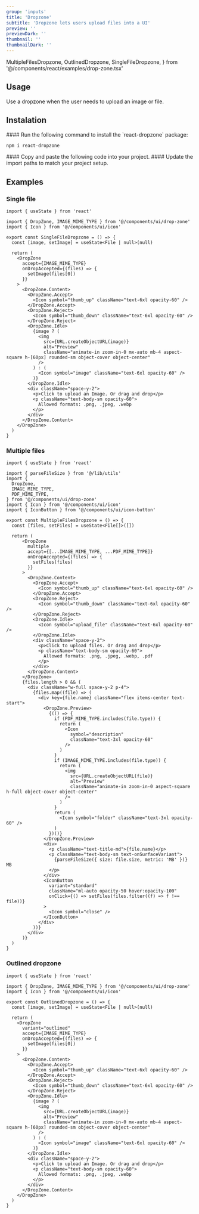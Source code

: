```yaml
---
group: 'inputs'
title: 'Dropzone'
subtitle: 'Dropzone lets users upload files into a UI'
preview: ''
previewDark: ''
thumbnail: ''
thumbnailDark: ''
---
```


  MultipleFilesDropzone,
  OutlinedDropzone,
  SingleFileDropzone,
} from '@/components/react/examples/drop-zone.tsx'

## Usage

Use a dropzone when the user needs to upload an image or file.

## Instalation

<Steps>

<Step>
#### Run the following command to install the `react-dropzone` package:

```bash
npm i react-dropzone
```

</Step>

<Step>
  #### Copy and paste the following code into your project.
  <ComponentSource name="drop-zone" />
</Step>

<Step>
#### Update the import paths to match your project setup.

</Step>

</Steps>

## Examples

### Single file

<ComponentContainer>
    <SingleFileDropzone slot='preview' client:visible/>

```tsx
import { useState } from 'react'

import { DropZone, IMAGE_MIME_TYPE } from '@/components/ui/drop-zone'
import { Icon } from '@/components/ui/icon'

export const SingleFileDropzone = () => {
  const [image, setImage] = useState<File | null>(null)

  return (
    <DropZone
      accept={IMAGE_MIME_TYPE}
      onDropAccepted={(files) => {
        setImage(files[0])
      }}
    >
      <DropZone.Content>
        <DropZone.Accept>
          <Icon symbol="thumb_up" className="text-6xl opacity-60" />
        </DropZone.Accept>
        <DropZone.Reject>
          <Icon symbol="thumb_down" className="text-6xl opacity-60" />
        </DropZone.Reject>
        <DropZone.Idle>
          {image ? (
            <img
              src={URL.createObjectURL(image)}
              alt="Preview"
              className="animate-in zoom-in-0 mx-auto mb-4 aspect-square h-[60px] rounded-sm object-cover object-center"
            />
          ) : (
            <Icon symbol="image" className="text-6xl opacity-60" />
          )}
        </DropZone.Idle>
        <div className="space-y-2">
          <p>Click to upload an Image. Or drag and drop</p>
          <p className="text-body-sm opacity-60">
            Allowed formats: .png, .jpeg, .webp
          </p>
        </div>
      </DropZone.Content>
    </DropZone>
  )
}
```

</ComponentContainer>

### Multiple files

<ComponentContainer>
    <MultipleFilesDropzone slot='preview' client:visible/>

```tsx
import { useState } from 'react'

import { parseFileSize } from '@/lib/utils'
import {
  DropZone,
  IMAGE_MIME_TYPE,
  PDF_MIME_TYPE,
} from '@/components/ui/drop-zone'
import { Icon } from '@/components/ui/icon'
import { IconButton } from '@/components/ui/icon-button'

export const MultipleFilesDropzone = () => {
  const [files, setFiles] = useState<File[]>([])

  return (
      <DropZone
        multiple
        accept={[...IMAGE_MIME_TYPE, ...PDF_MIME_TYPE]}
        onDropAccepted={(files) => {
          setFiles(files)
        }}
      >
        <DropZone.Content>
          <DropZone.Accept>
            <Icon symbol="thumb_up" className="text-6xl opacity-60" />
          </DropZone.Accept>
          <DropZone.Reject>
            <Icon symbol="thumb_down" className="text-6xl opacity-60" />
          </DropZone.Reject>
          <DropZone.Idle>
            <Icon symbol="upload_file" className="text-6xl opacity-60" />
          </DropZone.Idle>
          <div className="space-y-2">
            <p>Click to upload files. Or drag and drop</p>
            <p className="text-body-sm opacity-60">
              Allowed formats: .png, .jpeg, .webp, .pdf
            </p>
          </div>
        </DropZone.Content>
      </DropZone>
      {files.length > 0 && (
        <div className="w-full space-y-2 p-4">
          {files.map((file) => (
            <div key={file.name} className="flex items-center text-start">
              <DropZone.Preview>
                {(() => {
                  if (PDF_MIME_TYPE.includes(file.type)) {
                    return (
                      <Icon
                        symbol="description"
                        className="text-3xl opacity-60"
                      />
                    )
                  }
                  if (IMAGE_MIME_TYPE.includes(file.type)) {
                    return (
                      <img
                        src={URL.createObjectURL(file)}
                        alt="Preview"
                        className="animate-in zoom-in-0 aspect-square h-full object-cover object-center"
                      />
                    )
                  }
                  return (
                    <Icon symbol="folder" className="text-3xl opacity-60" />
                  )
                })()}
              </DropZone.Preview>
              <div>
                <p className="text-title-md">{file.name}</p>
                <p className="text-body-sm text-onSurfaceVariant">
                  {parseFileSize({ size: file.size, metric: 'MB' })} MB
                </p>
              </div>
              <IconButton
                variant="standard"
                className="ml-auto opacity-50 hover:opacity-100"
                onClick={() => setFiles(files.filter((f) => f !== file))}
              >
                <Icon symbol="close" />
              </IconButton>
            </div>
          ))}
        </div>
      )}
  )
}
```

</ComponentContainer>

### Outlined dropzone

<ComponentContainer>
    <OutlinedDropzone slot='preview' client:visible/>

```tsx
import { useState } from 'react'

import { DropZone, IMAGE_MIME_TYPE } from '@/components/ui/drop-zone'
import { Icon } from '@/components/ui/icon'

export const OutlinedDropzone = () => {
  const [image, setImage] = useState<File | null>(null)

  return (
    <DropZone
      variant="outlined"
      accept={IMAGE_MIME_TYPE}
      onDropAccepted={(files) => {
        setImage(files[0])
      }}
    >
      <DropZone.Content>
        <DropZone.Accept>
          <Icon symbol="thumb_up" className="text-6xl opacity-60" />
        </DropZone.Accept>
        <DropZone.Reject>
          <Icon symbol="thumb_down" className="text-6xl opacity-60" />
        </DropZone.Reject>
        <DropZone.Idle>
          {image ? (
            <img
              src={URL.createObjectURL(image)}
              alt="Preview"
              className="animate-in zoom-in-0 mx-auto mb-4 aspect-square h-[60px] rounded-sm object-cover object-center"
            />
          ) : (
            <Icon symbol="image" className="text-6xl opacity-60" />
          )}
        </DropZone.Idle>
        <div className="space-y-2">
          <p>Click to upload an Image. Or drag and drop</p>
          <p className="text-body-sm opacity-60">
            Allowed formats: .png, .jpeg, .webp
          </p>
        </div>
      </DropZone.Content>
    </DropZone>
  )
}
```

</ComponentContainer>
